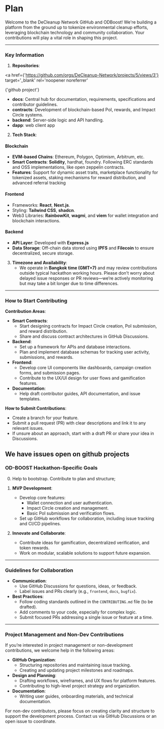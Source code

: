 # Plan

Welcome to the DeCleanup Network GitHub and ODBoost! We're building a platform from the ground up to tokenize environmental cleanup efforts, leveraging blockchain technology and community collaboration. Your contributions will play a vital role in shaping this project.

---

### **Key Information**

1. **Repositories**:

<a
  href={'https://github.com/orgs/DeCleanup-Network/projects/5/views/3'}
  target='_blank'
  rel='noopener noreferrer'
>
  {'github project'}
</a>

- **docs**: Central hub for documentation, requirements, specifications and contributor guidelines.
- **contracts**: Development of blockchain-based PoI, rewards, and Impact Circle systems.
- **backend**: Server-side logic and API handling.
- **dapp**: web client app

2. **Tech Stack**:

#### **Blockchain**

- **EVM-based Chains**: Ethereum, Polygon, Optimism, Arbitrum, etc.
- **Smart Contracts**: **Solidity**, hardhat, foundry. Following ERC standards and OSS implementations, like open zeppelin contracts.
- **Features**: Support for dynamic asset traits, marketplace functionality for tokenized assets, staking mechanisms for reward distribution, and advanced referral tracking

#### **Frontend**

- Frameworks: **React**, **Next.js**.
- Styling: **Tailwind CSS**, **shadcn**.
- Web3 Libraries: **RainbowKit**, **wagmi**, and **viem** for wallet integration and blockchain interactions.

#### **Backend**

- **API Layer**: Developed with **Express.js**
- **Data Storage**: Off-chain data stored using **IPFS** and **Filecoin** to ensure decentralized, secure storage.

3. **Timezone and Availability**:
   - We operate in **Bangkok time (GMT+7)** and may review contributions outside typical hackathon working hours. Please don’t worry about delayed issue responses or PR reviews—we’re actively monitoring but may take a bit longer due to time differences.

---

### **How to Start Contributing**

**Contribution Areas**:

- **Smart Contracts**:
  - Start designing contracts for Impact Circle creation, PoI submission, and reward distribution.
  - Share and discuss contract architectures in GitHub Discussions.
- **Backend**:
  - Set up a framework for APIs and database interactions.
  - Plan and implement database schemas for tracking user activity, submissions, and rewards.
- **Frontend**:
  - Develop core UI components like dashboards, campaign creation forms, and submission pages.
  - Contribute to the UX/UI design for user flows and gamification features.
- **Documentation**:
  - Help draft contributor guides, API documentation, and issue templates.

**How to Submit Contributions**:

- Create a branch for your feature.
- Submit a pull request (PR) with clear descriptions and link it to any relevant issues.
- If unsure about an approach, start with a draft PR or share your idea in Discussions.

## We have issues open on github projects

### **OD-BOOST Hackathon-Specific Goals**

0. Help to bootstrap. Contribute to plan and structure;

1. **MVP Development**:

   - Develop core features:
     - Wallet connection and user authentication.
     - Impact Circle creation and management.
     - Basic PoI submission and verification flows.
   - Set up GitHub workflows for collaboration, including issue tracking and CI/CD pipelines.

2. **Innovate and Collaborate**:
   - Contribute ideas for gamification, decentralized verification, and token rewards.
   - Work on modular, scalable solutions to support future expansion.

---

### **Guidelines for Collaboration**

- **Communication**:
  - Use GitHub Discussions for questions, ideas, or feedback.
  - Label issues and PRs clearly (e.g., `frontend`, `docs`, `bugfix`).
- **Best Practices**:
  - Follow coding standards outlined in the `CONTRIBUTING.md` file (to be drafted).
  - Add comments to your code, especially for complex logic.
  - Submit focused PRs addressing a single issue or feature at a time.

---

### **Project Management and Non-Dev Contributions**

If you’re interested in project management or non-development contributions, we welcome help in the following areas:

- **GitHub Organization**:
  - Structuring repositories and maintaining issue tracking.
  - Creating and updating project milestones and roadmaps.
- **Design and Planning**:
  - Drafting workflows, wireframes, and UX flows for platform features.
  - Contributing to high-level project strategy and organization.
- **Documentation**:
  - Writing user guides, onboarding materials, and technical documentation.

For non-dev contributors, please focus on creating clarity and structure to support the development process. Contact us via GitHub Discussions or an open issue to coordinate.
